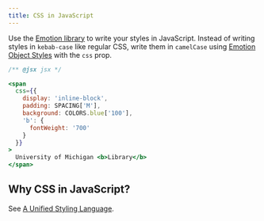 ```yaml
---
title: CSS in JavaScript
---
```


Use the [Emotion library](https://emotion.sh/) to write your styles in JavaScript. Instead of writing styles in `kebab-case` like regular CSS, write them in `camelCase` using [Emotion Object Styles](https://emotion.sh/docs/object-styles) with the `css` prop.


```jsx live
/** @jsx jsx */

<span
  css={{
    display: 'inline-block',
    padding: SPACING['M'],
    background: COLORS.blue['100'],
    'b': {
      fontWeight: '700'
    }
  }}
>
  University of Michigan <b>Library</b>
</span>
```

## Why CSS in JavaScript?

See [A Unified Styling Language](https://medium.com/seek-blog/a-unified-styling-language-d0c208de2660).